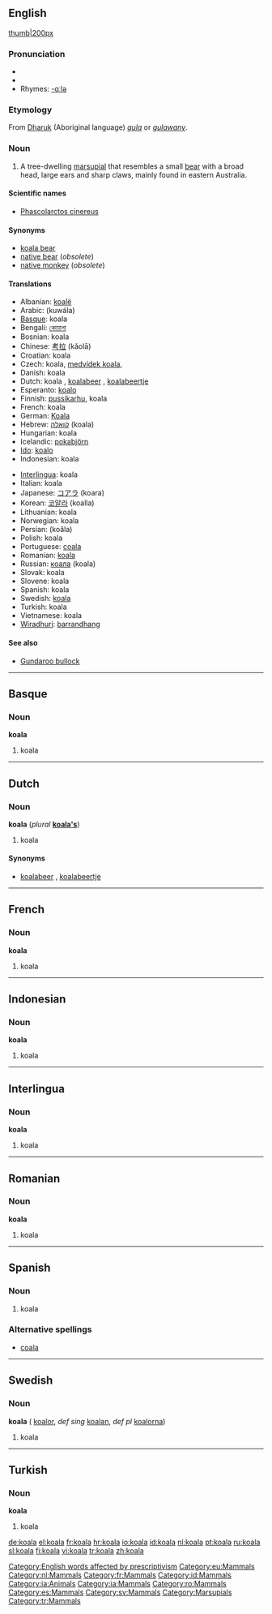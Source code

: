 {{see|Koala}}
==English==

[[image:koala.jpg|thumb|200px]]

===Pronunciation===
* {{SAMPA|/k@U"A:l@/}}
* {{AHD|kō-ä'lə}}
* Rhymes: [[Rhymes:English:-ɑːlə|-ɑːlə]]

===Etymology===
From [[w:Dharuk|Dharuk]] (Aboriginal language) ''[[gula]]'' or ''[[gulawany]]''.

===Noun===
{{en-noun}}

# A tree-dwelling [[marsupial]] that resembles a small [[bear]] with a broad head, large ears and sharp claws, mainly found in eastern Australia.

====Scientific names====
* [[Phascolarctos cinereus]]

====Synonyms====
* [[koala bear]]
* [[native bear]] (''obsolete'')
* [[native monkey]] (''obsolete'')

====Translations====
{{top}}
* Albanian: [[koalë]] {{g|Albanian}}
* Arabic: {{ARchar|[[كوالا]]}} (kuwála) {{f}}
* [[Basque]]: koala
* Bengali: [[কোয়ালা]]
* Bosnian: koala {{f}}
* Chinese: [[考拉]] (kǎolā)
* Croatian: koala {{f}}
* Czech: koala, [[medvídek koala]], {{m}}
* Danish: koala {{g|Danish}}
* Dutch: koala {{m}}, [[koalabeer]] {{m}}, [[koalabeertje]] {{n}}
* Esperanto: [[koalo]]
* Finnish: [[pussikarhu]], koala
* French: koala {{m}}
* German: [[Koala]] {{m}}
* Hebrew: [[קואלה]] (koala) {{f}}
* Hungarian: koala
* Icelandic: [[pokabjörn]] {{n}}
* [[Ido]]: [[koalo]]
* Indonesian: koala
{{mid}}
* [[Interlingua]]: koala
* Italian: koala {{m}}
* Japanese: [[コアラ]] (koara)
* Korean: [[코알라]] (koalla)
* Lithuanian: koala {{f}}
* Norwegian: koala {{m}}
* Persian: {{FAchar|[[کوآلا]]}} (koâla)
* Polish: koala {{f}}
* Portuguese: [[coala]] {{m}}
* Romanian: [[#Romanian|koala]] {{m}}
* Russian: [[коала]] (koala) {{m|f}}
* Slovak: koala {{m}}
* Slovene: koala {{f}}
* Spanish: koala {{m}}
* Swedish: [[koala#Swedish|koala]] {{c}}
* Turkish: koala
* Vietnamese: koala
* [[Wiradhuri]]: [[barrandhang]]
{{bottom}}

====See also====
* [[Gundaroo bullock]]

[[Category:English words affected by prescriptivism]]

----

==Basque==

===Noun===
'''koala'''

# koala

[[Category:eu:Mammals]]

----

==Dutch==

===Noun===
'''koala''' {{m}} (''plural'' '''[[koala's]]''')

# koala

====Synonyms====
* [[koalabeer]] {{m}}, [[koalabeertje]] {{n}}

[[Category:nl:Mammals]]

----

==French==

===Noun===
'''koala'''

# koala {{m}}

[[Category:fr:Mammals]]

----

==Indonesian==

===Noun===
'''koala'''

# koala

[[Category:id:Mammals]]

----

==Interlingua==

===Noun===
'''koala'''

# koala

[[Category:ia:Animals]]
[[Category:ia:Mammals]]

----

==Romanian==

===Noun===
'''koala''' {{f}}

# koala

[[Category:ro:Mammals]]

----

==Spanish==

===Noun===
{{es-noun-m}}

# koala

===Alternative spellings===
* [[coala]]

[[Category:es:Mammals]]

----

==Swedish==

===Noun===
'''koala''' {{c}} ({{p}} [[koalor]], ''def sing'' [[koalan]], ''def pl'' [[koalorna]])

# koala

[[Category:sv:Mammals]]

----

==Turkish==

===Noun===
'''koala'''

# koala

[[Category:Marsupials]]
[[Category:tr:Mammals]]

[[de:koala]]
[[el:koala]]
[[fr:koala]]
[[hr:koala]]
[[io:koala]]
[[id:koala]]
[[nl:koala]]
[[pt:koala]]
[[ru:koala]]
[[sl:koala]]
[[fi:koala]]
[[vi:koala]]
[[tr:koala]]
[[zh:koala]]